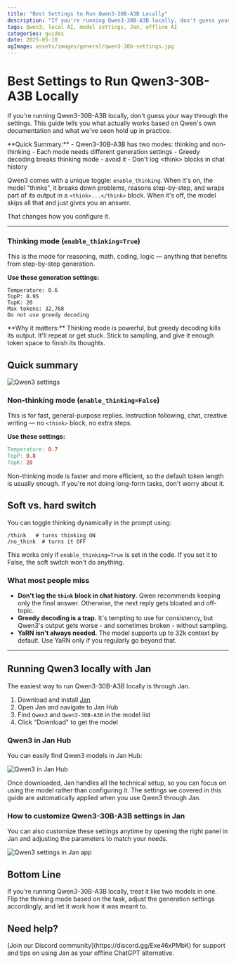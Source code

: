 ```yaml
---
title: "Best Settings to Run Qwen3-30B-A3B Locally"
description: "If you're running Qwen3-30B-A3B locally, don't guess your way through the settings. This guide tells you what actually works based on Qwen's own documentation and what we've seen hold up in practice."
tags: Qwen3, local AI, model settings, Jan, offline AI
categories: guides
date: 2025-05-10
ogImage: assets/images/general/qwen3-30b-settings.jpg
---
```






# Best Settings to Run Qwen3-30B-A3B Locally

If you're running Qwen3-30B-A3B locally, don't guess your way through the settings. This guide tells you what actually works based on Qwen's own documentation and what we've seen hold up in practice.

<Aside type="tip">
**Quick Summary:**
- Qwen3-30B-A3B has two modes: thinking and non-thinking
- Each mode needs different generation settings
- Greedy decoding breaks thinking mode - avoid it
- Don't log &lt;think&gt; blocks in chat history
</Aside>

Qwen3 comes with a unique toggle: `enable_thinking`. When it's on, the model "thinks", it breaks down problems, reasons step-by-step, and wraps part of its output in a `<think>...</think>` block. When it's off, the model skips all that and just gives you an answer.

That changes how you configure it.

---

### Thinking mode (`enable_thinking=True`)

This is the mode for reasoning, math, coding, logic — anything that benefits from step-by-step generation.

**Use these generation settings:**

```
Temperature: 0.6
TopP: 0.95
TopK: 20
Max tokens: 32,768
Do not use greedy decoding
```

 <Aside type="note">
**Why it matters:**
Thinking mode is powerful, but greedy decoding kills its output. It'll repeat or get stuck. Stick to sampling, and give it enough token space to finish its thoughts.
</Aside>


## Quick summary

<img src={qwen3SettingsJanAi.src} alt="Qwen3 settings" />

### Non-thinking mode (`enable_thinking=False`)

This is for fast, general-purpose replies. Instruction following, chat, creative writing — no `<think>` block, no extra steps.

**Use these settings:**

```makefile
Temperature: 0.7
TopP: 0.8
TopK: 20
```

 <Aside type="note">
Non-thinking mode is faster and more efficient, so the default token length is usually enough. If you're not doing long-form tasks, don't worry about it.
</Aside>



## Soft vs. hard switch

You can toggle thinking dynamically in the prompt using:

```
/think   # turns thinking ON
/no_think  # turns it OFF
```

This works only if `enable_thinking=True` is set in the code. If you set it to False, the soft switch won't do anything.



### What most people miss

- **Don't log the `think` block in chat history.** Qwen recommends keeping only the final answer. Otherwise, the next reply gets bloated and off-topic.
- **Greedy decoding is a trap.** It's tempting to use for consistency, but Qwen3's output gets worse - and sometimes broken - without sampling.
- **YaRN isn't always needed.** The model supports up to 32k context by default. Use YaRN only if you regularly go beyond that.

---

## Running Qwen3 locally with Jan

The easiest way to run Qwen3-30B-A3B locally is through Jan.

1. Download and install [Jan](https://jan.ai)
2. Open Jan and navigate to Jan Hub
3. Find `Qwen3` and `Qwen3-30B-A3B` in the model list
4. Click "Download" to get the model

### Qwen3 in Jan Hub

You can easily find Qwen3 models in Jan Hub:

<img src={qwen3InJanHub.src} alt="Qwen3 in Jan Hub" />

Once downloaded, Jan handles all the technical setup, so you can focus on using the model rather than configuring it. The settings we covered in this guide are automatically applied when you use Qwen3 through Jan.

### How to customize Qwen3-30B-A3B settings in Jan

You can also customize these settings anytime by opening the right panel in Jan and adjusting the parameters to match your needs.

<img src={qwen3SettingsInJan.src} alt="Qwen3 settings in Jan app" />

## Bottom Line

If you're running Qwen3-30B-A3B locally, treat it like two models in one. Flip the thinking mode based on the task, adjust the generation settings accordingly, and let it work how it was meant to.

## Need help?

 <Aside type="note">
[Join our Discord community](https://discord.gg/Exe46xPMbK) for support and tips on using Jan as your offline ChatGPT alternative.
</Aside>
